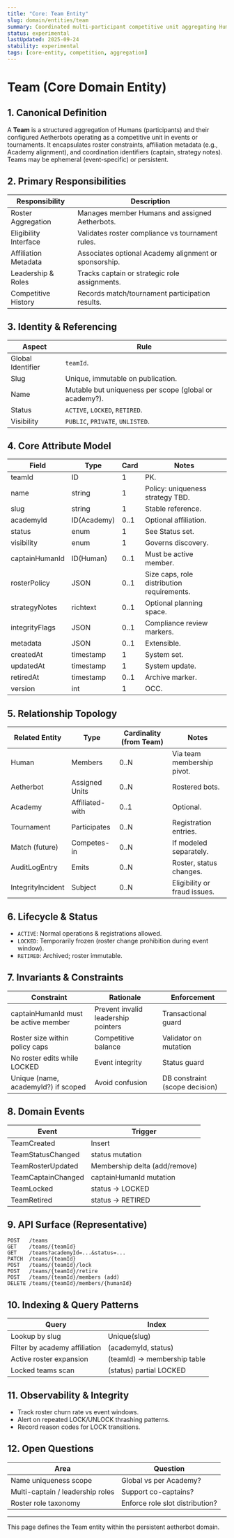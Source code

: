 ```yaml
---
title: "Core: Team Entity"
slug: domain/entities/team
summary: Coordinated multi-participant competitive unit aggregating Humans and Aetherbots with roster governance in the aetherbot domain.
status: experimental
lastUpdated: 2025-09-24
stability: experimental
tags: [core-entity, competition, aggregation]
---
```


# Team (Core Domain Entity)

## 1. Canonical Definition

A **Team** is a structured aggregation of Humans (participants) and their configured Aetherbots operating as a competitive unit in events or tournaments. It encapsulates roster constraints, affiliation metadata (e.g., Academy alignment), and coordination identifiers (captain, strategy notes). Teams may be ephemeral (event-specific) or persistent.

## 2. Primary Responsibilities

| Responsibility        | Description                                           |
| --------------------- | ----------------------------------------------------- |
| Roster Aggregation    | Manages member Humans and assigned Aetherbots.        |
| Eligibility Interface | Validates roster compliance vs tournament rules.      |
| Affiliation Metadata  | Associates optional Academy alignment or sponsorship. |
| Leadership & Roles    | Tracks captain or strategic role assignments.         |
| Competitive History   | Records match/tournament participation results.       |

## 3. Identity & Referencing

| Aspect            | Rule                                                   |
| ----------------- | ------------------------------------------------------ |
| Global Identifier | `teamId`.                                              |
| Slug              | Unique, immutable on publication.                      |
| Name              | Mutable but uniqueness per scope (global or academy?). |
| Status            | `ACTIVE`, `LOCKED`, `RETIRED`.                         |
| Visibility        | `PUBLIC`, `PRIVATE`, `UNLISTED`.                       |

## 4. Core Attribute Model

| Field          | Type        | Card | Notes                                      |
| -------------- | ----------- | ---- | ------------------------------------------ |
| teamId         | ID          | 1    | PK.                                        |
| name           | string      | 1    | Policy: uniqueness strategy TBD.           |
| slug           | string      | 1    | Stable reference.                          |
| academyId      | ID(Academy) | 0..1 | Optional affiliation.                      |
| status         | enum        | 1    | See Status set.                            |
| visibility     | enum        | 1    | Governs discovery.                         |
| captainHumanId | ID(Human)   | 0..1 | Must be active member.                     |
| rosterPolicy   | JSON        | 0..1 | Size caps, role distribution requirements. |
| strategyNotes  | richtext    | 0..1 | Optional planning space.                   |
| integrityFlags | JSON        | 0..1 | Compliance review markers.                 |
| metadata       | JSON        | 0..1 | Extensible.                                |
| createdAt      | timestamp   | 1    | System set.                                |
| updatedAt      | timestamp   | 1    | System update.                             |
| retiredAt      | timestamp   | 0..1 | Archive marker.                            |
| version        | int         | 1    | OCC.                                       |

## 5. Relationship Topology

| Related Entity    | Type            | Cardinality (from Team) | Notes                        |
| ----------------- | --------------- | ----------------------- | ---------------------------- |
| Human             | Members         | 0..N                    | Via team membership pivot.   |
| Aetherbot         | Assigned Units  | 0..N                    | Rostered bots.               |
| Academy           | Affiliated-with | 0..1                    | Optional.                    |
| Tournament        | Participates    | 0..N                    | Registration entries.        |
| Match (future)    | Competes-in     | 0..N                    | If modeled separately.       |
| AuditLogEntry     | Emits           | 0..N                    | Roster, status changes.      |
| IntegrityIncident | Subject         | 0..N                    | Eligibility or fraud issues. |

## 6. Lifecycle & Status

- `ACTIVE`: Normal operations & registrations allowed.
- `LOCKED`: Temporarily frozen (roster change prohibition during event window).
- `RETIRED`: Archived; roster immutable.

## 7. Invariants & Constraints

| Constraint                           | Rationale                           | Enforcement                    |
| ------------------------------------ | ----------------------------------- | ------------------------------ |
| captainHumanId must be active member | Prevent invalid leadership pointers | Transactional guard            |
| Roster size within policy caps       | Competitive balance                 | Validator on mutation          |
| No roster edits while LOCKED         | Event integrity                     | Status guard                   |
| Unique (name, academyId?) if scoped  | Avoid confusion                     | DB constraint (scope decision) |

## 8. Domain Events

| Event              | Trigger                       |
| ------------------ | ----------------------------- |
| TeamCreated        | Insert                        |
| TeamStatusChanged  | status mutation               |
| TeamRosterUpdated  | Membership delta (add/remove) |
| TeamCaptainChanged | captainHumanId mutation       |
| TeamLocked         | status -> LOCKED              |
| TeamRetired        | status -> RETIRED             |

## 9. API Surface (Representative)

```
POST   /teams
GET    /teams/{teamId}
GET    /teams?academyId=...&status=...
PATCH  /teams/{teamId}
POST   /teams/{teamId}/lock
POST   /teams/{teamId}/retire
POST   /teams/{teamId}/members (add)
DELETE /teams/{teamId}/members/{humanId}
```

## 10. Indexing & Query Patterns

| Query                         | Index                        |
| ----------------------------- | ---------------------------- |
| Lookup by slug                | Unique(slug)                 |
| Filter by academy affiliation | (academyId, status)          |
| Active roster expansion       | (teamId) -> membership table |
| Locked teams scan             | (status) partial LOCKED      |

## 11. Observability & Integrity

- Track roster churn rate vs event windows.
- Alert on repeated LOCK/UNLOCK thrashing patterns.
- Record reason codes for LOCK transitions.

## 12. Open Questions

| Area                             | Question                        |
| -------------------------------- | ------------------------------- |
| Name uniqueness scope            | Global vs per Academy?          |
| Multi-captain / leadership roles | Support co-captains?            |
| Roster role taxonomy             | Enforce role slot distribution? |

---

This page defines the Team entity within the persistent aetherbot domain.
